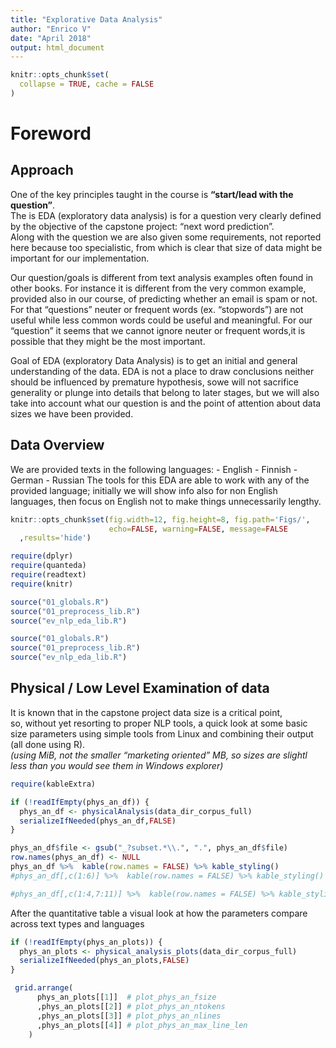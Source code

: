 ```yaml
---
title: "Explorative Data Analysis"
author: "Enrico V"
date: "April 2018"
output: html_document
---
```


```r
knitr::opts_chunk$set(
  collapse = TRUE, cache = FALSE
)
```

# Foreword  
## Approach
One of the key principles taught in the course is **"start/lead with the question"**.  
The is EDA (exploratory data analysis) is for a question very clearly 
defined by the objective of the  capstone project: "next word prediction".  
Along with the question we are also given some requirements, not reported 
here  because too specialistic, from which is clear that size of data 
might be important for our implementation. 

Our question/goals is different from text analysis examples often found
in other books. For instance it is different from the very common example,
provided also in our course, of predicting whether an email is spam or not.
For that "questions" neuter or frequent words (ex. "stopwords") are 
not  useful  while less common words could be useful and meaningful.
For our "question" it seems that we cannot ignore neuter or frequent 
words,it is possible that they might be the most important.

Goal of EDA (exploratory Data Analysis) is to get an initial and general 
understanding of the data. EDA is not a place to draw conclusions neither
should be influenced by premature hypothesis, sowe will not sacrifice 
generality or plunge into details that belong to later stages, but we 
will also take into account what our question is and the point of 
attention about data sizes we have been provided.  

## Data Overview
We are provided texts in the following languages:
- English
- Finnish
- German
- Russian
The tools for this EDA are able to work with any of the provided language; initially we will show info also for non English languages, then focus on English not to make things unnecessarily lengthy.

```r
knitr::opts_chunk$set(fig.width=12, fig.height=8, fig.path='Figs/',
                      echo=FALSE, warning=FALSE, message=FALSE
  ,results='hide')

```

```r
require(dplyr)
require(quanteda)
require(readtext)
require(knitr)

source("01_globals.R")
source("01_preprocess_lib.R")
source("ev_nlp_eda_lib.R")

```



```r

source("01_globals.R")
source("01_preprocess_lib.R")
source("ev_nlp_eda_lib.R")

```



## Physical / Low Level Examination of data
It is known that in the capstone project data size is a critical point,  
so, without yet resorting to proper NLP tools, a quick look at some 
basic size parameters using simple tools from Linux and combining their
output (all done using R).  
*(using MiB, not the smaller "marketing oriented" MB, so sizes are 
slightl less than you would see them in Windows explorer)*
```r
require(kableExtra)

if (!readIfEmpty(phys_an_df)) {
  phys_an_df <- physicalAnalysis(data_dir_corpus_full)
  serializeIfNeeded(phys_an_df,FALSE)
}

phys_an_df$file <- gsub("_?subset.*\\.", ".", phys_an_df$file)
row.names(phys_an_df) <- NULL
phys_an_df %>%  kable(row.names = FALSE) %>% kable_styling()
#phys_an_df[,c(1:6)] %>%  kable(row.names = FALSE) %>% kable_styling()
```

<!--  A very naive look at lines, tokens and line legth, not yet into NLP -->
```r

#phys_an_df[,c(1:4,7:11)] %>%  kable(row.names = FALSE) %>% kable_styling()

```


After the quantitative table a visual look at how the parameters compare
across text types and languages
```r

if (!readIfEmpty(phys_an_plots)) {
  phys_an_plots <- physical_analysis_plots(data_dir_corpus_full)
  serializeIfNeeded(phys_an_plots,FALSE)
}

 grid.arrange(
      phys_an_plots[[1]]  # plot_phys_an_fsize
      ,phys_an_plots[[2]] # plot_phys_an_ntokens
      ,phys_an_plots[[3]] # plot_phys_an_nlines
      ,phys_an_plots[[4]] # plot_phys_an_max_line_len
    )

```



